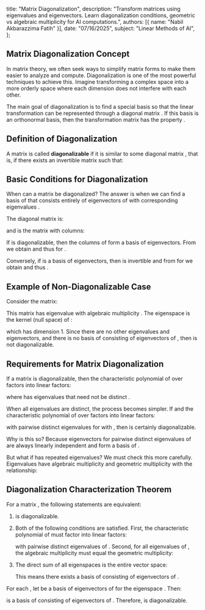    title: "Matrix Diagonalization",
   description: "Transform matrices using eigenvalues and eigenvectors. Learn diagonalization conditions, geometric vs algebraic multiplicity for AI computations.",
   authors: [{ name: "Nabil Akbarazzima Fatih" }],
   date: "07/16/2025",
   subject: "Linear Methods of AI",
};

## Matrix Diagonalization Concept

In matrix theory, we often seek ways to simplify matrix forms to make them easier to analyze and compute. Diagonalization is one of the most powerful techniques to achieve this. Imagine transforming a complex space into a more orderly space where each dimension does not interfere with each other.

The main goal of diagonalization is to find a special basis so that the linear transformation <InlineMath math="y = A \cdot x" /> can be represented through a diagonal matrix <InlineMath math="B = S^{-1} \cdot A \cdot S" />. If this basis is an orthonormal basis, then the transformation matrix has the property <InlineMath math="S^{-1} = S^T" />.

## Definition of Diagonalization

A matrix <InlineMath math="A \in \mathbb{K}^{n \times n}" /> is called **diagonalizable** if it is similar to some diagonal matrix <InlineMath math="\Lambda \in \mathbb{K}^{n \times n}" />, that is, if there exists an invertible matrix <InlineMath math="S \in \mathbb{K}^{n \times n}" /> such that:

<BlockMath math="\Lambda = S^{-1} \cdot A \cdot S" />

## Basic Conditions for Diagonalization

When can a matrix <InlineMath math="A \in \mathbb{K}^{n \times n}" /> be diagonalized? The answer is when we can find a basis of <InlineMath math="\mathbb{K}^n" /> that consists entirely of eigenvectors <InlineMath math="v_1, \ldots, v_n \in \mathbb{K}^n" /> of <InlineMath math="A" /> with corresponding eigenvalues <InlineMath math="\lambda_1, \ldots, \lambda_n \in \mathbb{K}" />.

The diagonal matrix <InlineMath math="\Lambda" /> is:

<BlockMath math="\Lambda = \begin{pmatrix} \lambda_1 & & \\ & \ddots & \\ & & \lambda_n \end{pmatrix} = \text{diag}(\lambda_1, \ldots, \lambda_n)" />

and <InlineMath math="S" /> is the matrix with columns:

<BlockMath math="S = (v_1 \quad \ldots \quad v_n)" />

If <InlineMath math="A" /> is diagonalizable, then the columns <InlineMath math="v_1, \ldots, v_n" /> of <InlineMath math="S" /> form a basis of eigenvectors. From <InlineMath math="\Lambda = S^{-1} \cdot A \cdot S" /> we obtain <InlineMath math="A \cdot S = S \cdot \Lambda" /> and thus <InlineMath math="A \cdot v_i = \lambda_i \cdot v_i" /> for <InlineMath math="i = 1, \ldots, n" />.

Conversely, if <InlineMath math="v_1, \ldots, v_n" /> is a basis of eigenvectors, then <InlineMath math="S" /> is invertible and from <InlineMath math="A \cdot v_i = \lambda_i \cdot v_i" /> for <InlineMath math="i = 1, \ldots, n" /> we obtain <InlineMath math="A \cdot S = S \cdot \Lambda" /> and thus <InlineMath math="\Lambda = S^{-1} \cdot A \cdot S" />.

## Example of Non-Diagonalizable Case

Consider the matrix:

<BlockMath math="A = \begin{pmatrix} 1 & 2 \\ 0 & 1 \end{pmatrix}" />

This matrix has eigenvalue <InlineMath math="\lambda = 1" /> with algebraic multiplicity <InlineMath math="\mu_A(1) = 2" />. The eigenspace is the kernel (null space) of <InlineMath math="A - 1 \cdot I" />:

<MathContainer>
<BlockMath math="\text{Eig}_A(1) = \text{Kern}(A - 1 \cdot I)" />
<BlockMath math="= \text{Kern}\begin{pmatrix} 0 & 2 \\ 0 & 0 \end{pmatrix}" />
<BlockMath math="= \text{Span}\begin{pmatrix} 1 \\ 0 \end{pmatrix}" />
</MathContainer>

which has dimension 1. Since there are no other eigenvalues and eigenvectors, and there is no basis of <InlineMath math="\mathbb{K}^2" /> consisting of eigenvectors of <InlineMath math="A" />, then <InlineMath math="A" /> is not diagonalizable.

## Requirements for Matrix Diagonalization

If a matrix <InlineMath math="A \in \mathbb{K}^{n \times n}" /> is diagonalizable, then the characteristic polynomial <InlineMath math="\chi_A(t)" /> of <InlineMath math="A" /> over <InlineMath math="\mathbb{K}" /> factors into linear factors:

<BlockMath math="\chi_A(t) = (\lambda_1 - t) \cdots (\lambda_n - t)" />

where <InlineMath math="A" /> has <InlineMath math="n" /> eigenvalues that need not be distinct <InlineMath math="\lambda_i \in \mathbb{K}" />.

When all eigenvalues are distinct, the process becomes simpler. If <InlineMath math="A \in \mathbb{K}^{n \times n}" /> and the characteristic polynomial <InlineMath math="\chi_A(t)" /> of <InlineMath math="A" /> over <InlineMath math="\mathbb{K}" /> factors into linear factors:

<BlockMath math="\chi_A(t) = (\lambda_1 - t) \cdots (\lambda_n - t)" />

with pairwise distinct eigenvalues <InlineMath math="\lambda_i \neq \lambda_j" /> for <InlineMath math="i \neq j" /> with <InlineMath math="i, j \in \{1, \ldots, n\}" />, then <InlineMath math="A" /> is certainly diagonalizable.

Why is this so? Because eigenvectors for pairwise distinct eigenvalues of <InlineMath math="A" /> are always linearly independent and form a basis of <InlineMath math="\mathbb{K}^n" />.

But what if <InlineMath math="A" /> has repeated eigenvalues? We must check this more carefully. Eigenvalues have algebraic multiplicity <InlineMath math="\mu_A(\lambda_i)" /> and geometric multiplicity <InlineMath math="\dim \text{Eig}_A(\lambda_i)" /> with the relationship:

<BlockMath math="\dim \text{Eig}_A(\lambda_i) \leq \mu_A(\lambda_i)" />

## Diagonalization Characterization Theorem

For a matrix <InlineMath math="A \in \mathbb{K}^{n \times n}" />, the following statements are equivalent:

1. <InlineMath math="A" /> is diagonalizable.

2. Both of the following conditions are satisfied. First, the characteristic polynomial of <InlineMath math="A" /> must factor into linear factors:

   <BlockMath math="\chi_A(t) = (\lambda_1 - t)^{\mu_A(\lambda_1)} \cdots (\lambda_k - t)^{\mu_A(\lambda_k)}" />

   with pairwise distinct eigenvalues <InlineMath math="\lambda_1, \ldots, \lambda_k \in \mathbb{K}" /> of <InlineMath math="A" />. Second, for all eigenvalues of <InlineMath math="A" />, the algebraic multiplicity must equal the geometric multiplicity:

   <BlockMath math="\mu_A(\lambda_i) = \dim \text{Eig}_A(\lambda_i) \quad \text{for } i = 1, \ldots, k" />

3. The direct sum of all eigenspaces is the entire vector space:

   <BlockMath math="\text{Eig}_A(\lambda_1) \oplus \cdots \oplus \text{Eig}_A(\lambda_k) = \mathbb{K}^n" />

   This means there exists a basis of <InlineMath math="\mathbb{K}^n" /> consisting of eigenvectors of <InlineMath math="A" />.

For each <InlineMath math="i = 1, \ldots, k" />, let <InlineMath math="v_1^{(i)}, \ldots, v_{d_i}^{(i)}" /> be a basis of eigenvectors of <InlineMath math="A" /> for the eigenspace <InlineMath math="\text{Eig}_A(\lambda_i)" />. Then:

<BlockMath math="v_1^{(1)}, \ldots, v_{d_1}^{(1)}, v_1^{(2)}, \ldots, v_{d_2}^{(2)}, \ldots, v_1^{(k)}, \ldots, v_{d_k}^{(k)}" />

is a basis of <InlineMath math="\mathbb{K}^n" /> consisting of eigenvectors of <InlineMath math="A" />. Therefore, <InlineMath math="A" /> is diagonalizable.